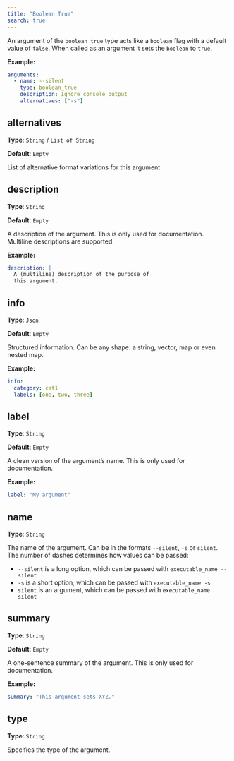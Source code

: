```yaml
---
title: "Boolean True"
search: true
---
```


An argument of the `boolean_true` type acts like a `boolean` flag with a default value of `false`. When called as an argument it sets the `boolean` to `true`.

**Example:**

```yaml
arguments:
  - name: --silent
    type: boolean_true
    description: Ignore console output
    alternatives: ["-s"]

```

## alternatives

**Type**: `String` / `List of String`

**Default**: `Empty`

List of alternative format variations for this argument.

## description

**Type**: `String`

**Default**: `Empty`

A description of the argument. This is only used for documentation. Multiline descriptions are supported.

**Example:**

```yaml
description: |
  A (multiline) description of the purpose of
  this argument.
```

## info

**Type**: `Json`

**Default**: `Empty`

Structured information. Can be any shape: a string, vector, map or even nested map.

**Example:**

```yaml
info:
  category: cat1
  labels: [one, two, three]
```

## label

**Type**: `String`

**Default**: `Empty`

A clean version of the argument's name. This is only used for documentation.

**Example:**

```yaml
label: "My argument"
```

## name

**Type**: `String`

The name of the argument. Can be in the formats `--silent`, `-s` or `silent`. The number of dashes determines how values can be passed:  

  - `--silent` is a long option, which can be passed with `executable_name --silent`
  - `-s` is a short option, which can be passed with `executable_name -s`
  - `silent` is an argument, which can be passed with `executable_name silent`  


## summary

**Type**: `String`

**Default**: `Empty`

A one-sentence summary of the argument. This is only used for documentation.

**Example:**

```yaml
summary: "This argument sets XYZ."
```

## type

**Type**: `String`

Specifies the type of the argument.
